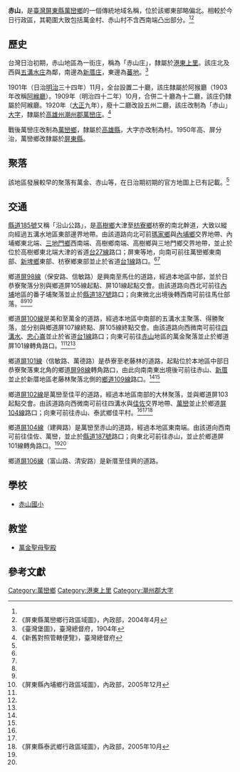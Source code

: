 {{noteTA　
|1 = zh-cn:庄; zh-hk:庄; zh-tw:庄;
}}
'''赤山'''，是[[臺灣|臺灣]][[屏東縣|屏東縣]][[萬巒鄉|萬巒鄉]]的一個傳統地域名稱，位於該鄉東部略偏北。相較於今日行政區，其範圍大致包括萬金村、赤山村不含西南端凸出部分。<ref name="臺灣堡圖"/><ref name="萬巒鄉地圖">《屏東縣萬巒鄉行政區域圖》，內政部，2004年4月</ref>

==歷史==
台灣日治初期，赤山地區為一街庄，稱為「赤山庄」，隸屬於[[港東上里|港東上里]]。該庄北及西與[[五溝水庄|五溝水庄]]為鄰，南邊為[[新厝_(屏東縣)|新厝庄]]，東邊為[[蕃地_(潮州郡)|蕃地]]。<ref name="臺灣堡圖">《臺灣堡圖》，臺灣總督府，1904年</ref>

1901年（日治[[明治|明治]]三十四年）11月，全台設置二十廳，該庄隸屬於阿猴廳（1903年改稱[[阿緱廳|阿緱廳]]）。1909年（明治四十二年）10月，合併二十廳為十二廳，該庄仍隸屬於阿緱廳。1920年（[[大正|大正]]九年），廢十二廳改設五州二廳，該庄改制為「赤山」[[大字|大字]]，隸屬於[[高雄州|高雄州]][[潮州郡|潮州郡]][[萬巒庄|萬巒庄]]。<ref>《新舊對照管轄便覽》，臺灣總督府</ref>

戰後萬巒庄改制為[[萬巒鄉|萬巒鄉]]，隸屬於[[高雄縣|高雄縣]]，大字亦改制為村。1950年高、屏分治，萬巒鄉改隸屬於[[屏東縣|屏東縣]]。

==聚落==
該地區發展較早的聚落有萬金、赤山等，在日治期初期的官方地圖上已有記載。<ref name="臺灣堡圖"/>

==交通==
[[縣道185號|縣道185號]]又稱「沿山公路」，是[[高樹鄉|高樹鄉]]大津至[[枋寮鄉|枋寮鄉]]枋寮的南北幹道，大致以縱向經過五溝水地區東部邊界地帶。由該道路向北可前[[瑪家鄉|瑪家鄉]]與[[內埔鄉|內埔鄉]]交界地帶、內埔鄉東北端、[[三地門鄉|三地門鄉]]西南端、高樹鄉南端、高樹鄉與三地門鄉交界地帶，並止於位於高樹鄉東北端大津的省道[[台27線|台27線]]路口；屏東等地，向南可前往萬巒鄉東南部、[[新埤鄉|新埤鄉]]東部、枋寮鄉東部並止於省道[[台1線|台1線]]路口。<ref name="臺灣堡圖"/><ref name="萬巒鄉地圖"/>

鄉道[[屏98線|屏98線]]（保安路、信敏路）是興南至馬仕的道路，經過本地區中部，並於日恭寮聚落分別與鄉道屏105線起點、屏101線起點交會。由該道路向西北可前往[[內埔_(大字)|內埔]]地區的番子埔聚落並止於[[縣道187號|縣道187號]]路口；向東微北出境後轉西南可前往馬仕部落。<ref name="臺灣堡圖"/><ref name="萬巒鄉地圖"/><ref name="內埔鄉地圖">《屏東縣內埔鄉行政區域圖》，內政部，2005年12月</ref>

鄉道[[屏100線|屏100線]]是美和至萬金的道路，經過本地區中南部的五溝水主聚落、得勝聚落，並分别與鄉道屏107線終點、屏105線終點交會。由該道路向西微南可前往[[四溝水|四溝水]]、[[忠心崙|忠心崙]]並止於省道[[台1線|台1線]]路口；向東可前往[[赤山_(屏東縣)|赤山]]地區的萬金聚落並止於鄉道屏101線轉角路口。<ref name="臺灣堡圖"/><ref name="萬巒鄉地圖"/><ref name="內埔鄉地圖"/>

鄉道[[屏101線|屏101線]]（信敏路、萬德路）是恭寮至老藤林的道路，起點位於本地區中部日恭寮聚落東北角的鄉道[[屏98線|屏98線]]轉角路口，由此向南南東出境後可前往赤山、[[新厝|新厝]]並止於新厝地區老藤林聚落北側的[[鄉道109線|鄉道109線]]路口。<ref name="臺灣堡圖"/><ref name="萬巒鄉地圖"/>

鄉道[[屏102線|屏102線]]是萬巒至佳平的道路，經過本地區南部的大林聚落，並與鄉道屏103起點交會。由該道路向西微南可前往四溝水與[[佳佐|佳佐]]交界地帶、[[萬巒_(大字)|萬巒]]並止於鄉道[[屏104線|屏104線]]路口；向東可前往赤山、泰武鄉佳平村。<ref name="臺灣堡圖"/><ref name="萬巒鄉地圖"/><ref name="泰武鄉地圖">《屏東縣泰武鄉行政區域圖》，內政部，2005年10月</ref>

鄉道[[屏104線|屏104線]]（建興路）是萬巒至赤山的道路，經過本地區東南端。由該道向西南可前往佳佐、萬巒，並止於[[縣道187號|縣道187號]]路口；向東北可前往赤山，並止於鄉道屏101線轉角路口。<ref name="臺灣堡圖"/><ref name="萬巒鄉地圖"/>

鄉道[[屏106線|屏106線]]（富山路、清安路）是新厝至佳興的道路。

==學校==
*[[赤山國小|赤山國小]]

==教堂==
*[[萬金聖母聖殿|萬金聖母聖殿]]

==參考文獻==
{{reflist}}

{{潮州郡}}

[[Category:萬巒鄉|Category:萬巒鄉]]
[[Category:港東上里|Category:港東上里]]
[[Category:潮州郡大字|Category:潮州郡大字]]